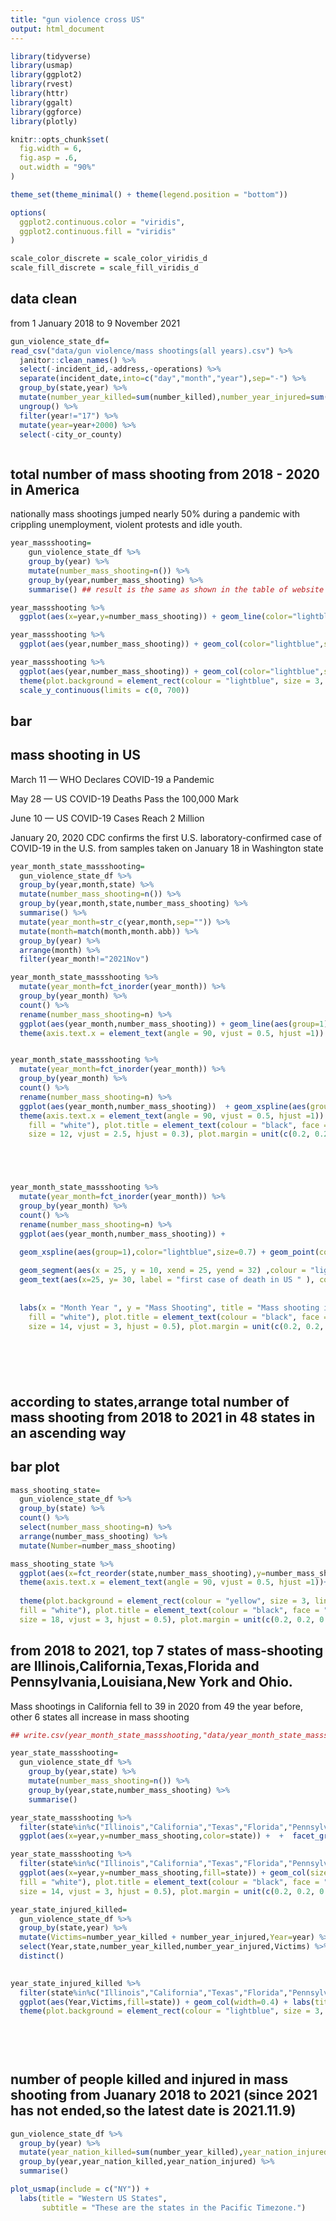 ```yaml
---
title: "gun violence cross US"
output: html_document
---
```


```r
library(tidyverse)
library(usmap)
library(ggplot2)
library(rvest)
library(httr)
library(ggalt)
library(ggforce)
library(plotly)

knitr::opts_chunk$set(
  fig.width = 6,
  fig.asp = .6,
  out.width = "90%"
)

theme_set(theme_minimal() + theme(legend.position = "bottom"))

options(
  ggplot2.continuous.color = "viridis",
  ggplot2.continuous.fill = "viridis"
)

scale_color_discrete = scale_color_viridis_d
scale_fill_discrete = scale_fill_viridis_d
```

## data clean

from  1 January 2018 to 9 November 2021
```r
gun_violence_state_df=
read_csv("data/gun violence/mass shootings(all years).csv") %>% 
  janitor::clean_names() %>% 
  select(-incident_id,-address,-operations) %>%
  separate(incident_date,into=c("day","month","year"),sep="-") %>% 
  group_by(state,year) %>%
  mutate(number_year_killed=sum(number_killed),number_year_injured=sum(number_injured),year=as.numeric(year)) %>% 
  ungroup() %>% 
  filter(year!="17") %>% 
  mutate(year=year+2000) %>% 
  select(-city_or_county)



```

## total number of mass shooting from 2018 - 2020 in America
nationally mass shootings jumped nearly 50% during a pandemic with crippling unemployment, violent protests and idle youth.

```r
year_massshooting=
    gun_violence_state_df %>% 
    group_by(year) %>% 
    mutate(number_mass_shooting=n()) %>% 
    group_by(year,number_mass_shooting) %>% 
    summarise() ## result is the same as shown in the table of website of GVA(gun violence archive)

year_massshooting %>% 
  ggplot(aes(x=year,y=number_mass_shooting)) + geom_line(color="lightblue",size=1.6)+ geom_text(aes(label = number_mass_shooting)) + labs(x="Year",y="Mass Shooting",title= "Mass shooting in US")

year_massshooting %>% 
  ggplot(aes(year,number_mass_shooting)) + geom_col(color="lightblue",size=1.6,fill="lightblue",position = "stack",width=0.3,size=6) + geom_text(aes(label = number_mass_shooting),size=4,position=position_dodge(1),vjust=-0.4,angle = 0) + labs(x="Year",y="Mass Shooting",title= "Mass shooting in US",caption = "Only frist 11 months data in 2021",colour = "Cylinders",tag = "A") +geom_line(size=1,color="lightblue") + geom_point(color="blue",size=1) 

year_massshooting %>% 
  ggplot(aes(year,number_mass_shooting)) + geom_col(color="lightblue",size=1.6,fill="lightblue",position = "stack",width=0.3,size=6) + geom_text(aes(label = number_mass_shooting),size=4.5,position=position_dodge(1),vjust=-0.6,angle = 0) + labs(x="Year",y="Mass Shooting",title= "Mass shooting in US from 2018 to 2021",caption ="Source:www.gunviolencearchive.org \n (Note:only frist 11 months data in 2021) ",colour = "Cylinders",tag = "A") +geom_line(size=1,color="lightblue") + geom_point(color="blue",size=1) + 
  theme(plot.background = element_rect(colour = "lightblue", size = 3, linetype = 1, fill = "white"), plot.title = element_text(colour = "black", face = "bold", size = 20, vjust = 2.5, hjust = 0.3), plot.margin = unit(c(0.2, 0.2, 0.2, 0.2), "inches"),axis.text=element_text(colour="black")) + 
  scale_y_continuous(limits = c(0, 700))
```

## bar 



## mass shooting in US 

March 11 — WHO Declares COVID-19 a Pandemic

May 28 — US COVID-19 Deaths Pass the 100,000 Mark

June 10 — US COVID-19 Cases Reach 2 Million

January 20, 2020 CDC confirms the first U.S. laboratory-confirmed case of COVID-19 in the U.S. from samples taken on January 18 in Washington state

```r
year_month_state_massshooting=
  gun_violence_state_df %>%
  group_by(year,month,state) %>% 
  mutate(number_mass_shooting=n()) %>% 
  group_by(year,month,state,number_mass_shooting) %>% 
  summarise() %>% 
  mutate(year_month=str_c(year,month,sep="")) %>% 
  mutate(month=match(month,month.abb)) %>% 
  group_by(year) %>% 
  arrange(month) %>% 
  filter(year_month!="2021Nov")

year_month_state_massshooting %>% 
  mutate(year_month=fct_inorder(year_month)) %>% 
  group_by(year_month) %>% 
  count() %>% 
  rename(number_mass_shooting=n) %>% 
  ggplot(aes(year_month,number_mass_shooting)) + geom_line(aes(group=1),color="lightblue",size=1.3) +
  theme(axis.text.x = element_text(angle = 90, vjust = 0.5, hjust =1)) + labs(x = "month ", y = "mass shooting", title = "Mass shooting in US from January 2018 to October 2021")


year_month_state_massshooting %>% 
  mutate(year_month=fct_inorder(year_month)) %>% 
  group_by(year_month) %>% 
  count() %>% 
  rename(number_mass_shooting=n) %>% 
  ggplot(aes(year_month,number_mass_shooting))  + geom_xspline(aes(group=1),color="lightblue",size=0.7) + geom_point(color="lightblue",size=2) +
  theme(axis.text.x = element_text(angle = 90, vjust = 0.5, hjust =1)) + labs(x = "Month Year ", y = "Mass Shooting", title = "Mass shooting in US from January 2018 to October 2021") + geom_vline(xintercept = 27 ,color= "lightblue",size=1,.5,linetype=8) + theme(plot.background = element_rect(colour = "lightblue", size = 3, linetype = 1, 
    fill = "white"), plot.title = element_text(colour = "black", face = "bold", 
    size = 12, vjust = 2.5, hjust = 0.3), plot.margin = unit(c(0.2, 0.2, 0.2, 0.2), "inches"),axis.text=element_text(colour="black")) 





year_month_state_massshooting %>% 
  mutate(year_month=fct_inorder(year_month)) %>% 
  group_by(year_month) %>% 
  count() %>% 
  rename(number_mass_shooting=n) %>% 
  ggplot(aes(year_month,number_mass_shooting)) +

  geom_xspline(aes(group=1),color="lightblue",size=0.7) + geom_point(color="lightblue",size=2) +
  
  geom_segment(aes(x = 25, y = 10, xend = 25, yend = 32) ,colour = "lightblue",linetype="dashed") + 
  geom_text(aes(x=25, y= 30, label = "first case of death in US " ), colour = "red", vjust = -2, hjust = 0.5, size = 3)  + 
  
  
  labs(x = "Month Year ", y = "Mass Shooting", title = "Mass shooting in US from \n January 2018 to October 2021",caption="Source:www.gunviolencearchive.org",tag="B") + theme(plot.background = element_rect(colour = "lightblue", size = 3, linetype = 1, 
    fill = "white"), plot.title = element_text(colour = "black", face = "bold", 
    size = 14, vjust = 3, hjust = 0.5), plot.margin = unit(c(0.2, 0.2, 0.2, 0.2), "inches"),axis.text=element_text(colour="black")) + theme(axis.text.x = element_text(angle = 90, vjust = 0.5, hjust =1)) 
 






```




## according to states,arrange total number of mass shooting from 2018 to 2021 in 48 states in an ascending way 
## bar plot
```r
mass_shooting_state=
  gun_violence_state_df %>% 
  group_by(state) %>%
  count() %>% 
  select(number_mass_shooting=n) %>% 
  arrange(number_mass_shooting) %>% 
  mutate(Number=number_mass_shooting)

mass_shooting_state %>% 
  ggplot(aes(x=fct_reorder(state,number_mass_shooting),y=number_mass_shooting,fill=Number)) + geom_bar(stat = "identity", colour = "black",position = "dodge") +
  theme(axis.text.x = element_text(angle = 90, vjust = 0.5, hjust =1))+ labs(y= "Mass Shooting", x = "State",title="Massing shooting in 48 states of US",caption="Source:www.gunviolencearchive.org",tag="C") +
  
  theme(plot.background = element_rect(colour = "yellow", size = 3, linetype = 1, 
  fill = "white"), plot.title = element_text(colour = "black", face = "bold", 
  size = 18, vjust = 3, hjust = 0.5), plot.margin = unit(c(0.2, 0.2, 0.2, 0.2), "inches"),axis.text=element_text(colour="black",size=6)) + theme(axis.text.x = element_text(angle = 90, vjust = 0.5, hjust =1)) 
```


## from 2018 to 2021, top 7 states of  mass-shooting are Illinois,California,Texas,Florida and Pennsylvania,Louisiana,New York and Ohio.

Mass shootings in California fell to 39 in 2020 from 49 the year before, other 6 states all increase in mass shooting 

```r




## write.csv(year_month_state_massshooting,"data/year_month_state_massshooting.csv")

year_state_massshooting=
  gun_violence_state_df %>%
    group_by(year,state) %>% 
    mutate(number_mass_shooting=n()) %>% 
    group_by(year,state,number_mass_shooting) %>% 
    summarise() 

year_state_massshooting %>% 
  filter(state%in%c("Illinois","California","Texas","Florida","Pennsylvania","Louisiana","New York","Ohio")) %>% 
  ggplot(aes(x=year,y=number_mass_shooting,color=state)) +  +  facet_grid(~fct_reorder(state,number_mass_shooting))+theme(axis.text.x = element_text(angle = 90, vjust = 0.5, hjust =1))

year_state_massshooting %>% 
  filter(state%in%c("Illinois","California","Texas","Florida","Pennsylvania","Louisiana","New York","Ohio")) %>% 
  ggplot(aes(x=year,y=number_mass_shooting,fill=state)) + geom_col(size=1.3) +  facet_grid(~fct_reorder(state,number_mass_shooting))+theme(axis.text.x = element_text(angle = 90, vjust = 0.5, hjust =1)) + labs(title="Mass shooting in top 8 states from 2018 to 2021",caption="Source:www.gunviolencearchive.org",tag="D") + theme(plot.background = element_rect(colour = "lightblue", size = 3, linetype = 1, 
  fill = "white"), plot.title = element_text(colour = "black", face = "bold", 
  size = 14, vjust = 3, hjust = 0.5), plot.margin = unit(c(0.2, 0.2, 0.2, 0.2), "inches"),axis.text=element_text(colour="black",size=10))

```

```r
year_state_injured_killed=
  gun_violence_state_df %>%
  group_by(state,year) %>% 
  mutate(Victims=number_year_killed + number_year_injured,Year=year) %>% 
  select(Year,state,number_year_killed,number_year_injured,Victims) %>% 
  distinct()

  
year_state_injured_killed %>% 
  filter(state%in%c("Illinois","California","Texas","Florida","Pennsylvania","Louisiana","New York","Ohio")) %>% 
  ggplot(aes(Year,Victims,fill=state)) + geom_col(width=0.4) + labs(title="Victims in top 8 states of US",caption ="Source:www.gunviolencearchive.org") +
  theme(plot.background = element_rect(colour = "lightblue", size = 3, linetype = 1, fill = "white"), plot.title = element_text(colour = "black", face = "bold", size = 20, vjust = 2.5, hjust = 0.3), plot.margin = unit(c(0.2, 0.2, 0.2, 0.2), "inches"),axis.text=element_text(colour="black")) 
  
  
  
  
```





## number of people killed  and injured in mass shooting from  Juanary 2018 to 2021 (since 2021 has not ended,so the latest date is 2021.11.9)
```r
gun_violence_state_df %>% 
  group_by(year) %>% 
  mutate(year_nation_killed=sum(number_year_killed),year_nation_injured=sum(number_year_injured)) %>% 
  group_by(year,year_nation_killed,year_nation_injured) %>% 
  summarise()
```



```r
plot_usmap(include = c("NY")) +
  labs(title = "Western US States",
       subtitle = "These are the states in the Pacific Timezone.")
```

